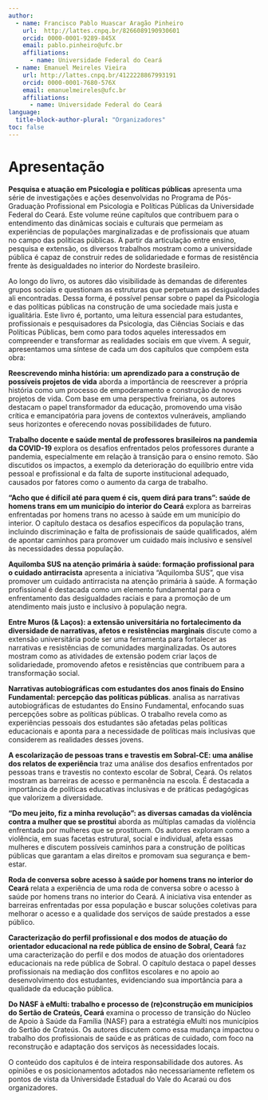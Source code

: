 ```yaml
---
author: 
  - name: Francisco Pablo Huascar Aragão Pinheiro
    url:  http://lattes.cnpq.br/8266089190930601
    orcid: 0000-0001-9289-845X
    email: pablo.pinheiro@ufc.br
    affiliations: 
      - name: Universidade Federal do Ceará    
  - name: Emanuel Meireles Vieira
    url: http://lattes.cnpq.br/4122228867993191
    orcid: 0000-0001-7680-576X
    email: emanuelmeireles@ufc.br
    affiliations: 
      - name: Universidade Federal do Ceará
language: 
  title-block-author-plural: "Organizadores"
toc: false
---
```


# Apresentação {.unnumbered}

**Pesquisa e atuação em Psicologia e políticas públicas** apresenta uma série de investigações e ações desenvolvidas no Programa de Pós-Graduação Profissional em Psicologia e Políticas Públicas da Universidade Federal do Ceará. Este volume reúne capítulos que contribuem para o entendimento das dinâmicas sociais e culturais que permeiam as experiências de populações marginalizadas e de profissionais que atuam no campo das políticas públicas. A partir da articulação entre ensino, pesquisa e extensão, os diversos trabalhos mostram como a universidade pública é capaz de construir redes de solidariedade e formas de resistência frente às desigualdades no interior do Nordeste brasileiro. 

Ao longo do livro, os autores dão visibilidade às demandas de diferentes grupos sociais e questionam as estruturas que perpetuam as desigualdades ali encontradas. Dessa forma, é possível pensar sobre o papel da Psicologia e das políticas públicas na construção de uma sociedade mais justa e igualitária. Este livro é, portanto, uma leitura essencial para estudantes, profissionais e pesquisadores da Psicologia, das Ciências Sociais e das Políticas Públicas, bem como para todos aqueles interessados em compreender e transformar as realidades sociais em que vivem. A seguir, apresentamos uma síntese de cada um dos capítulos que compõem esta obra:

**Reescrevendo minha história: um aprendizado para a construção de possíveis projetos de vida** aborda a importância de reescrever a própria história como um processo de empoderamento e construção de novos projetos de vida. Com base em uma perspectiva freiriana, os autores destacam o papel transformador da educação, promovendo uma visão crítica e emancipatória para jovens de contextos vulneráveis, ampliando seus horizontes e oferecendo novas possibilidades de futuro.

**Trabalho docente e saúde mental de professores brasileiros na pandemia da COVID-19** explora os desafios enfrentados pelos professores durante a pandemia, especialmente em relação à transição para o ensino remoto. São discutidos os impactos, a exemplo da deterioração do equilíbrio entre vida pessoal e profissional e da falta de suporte institucional adequado, causados por fatores como o aumento da carga de trabalho.	

**“Acho que é difícil até para quem é cis, quem dirá para trans”: saúde de homens trans em um município do interior do Ceará** explora as barreiras enfrentadas por homens trans no acesso à saúde em um município do interior. O capítulo destaca os desafios específicos da população trans, incluindo discriminação e falta de profissionais de saúde qualificados, além de apontar caminhos para promover um cuidado mais inclusivo e sensível às necessidades dessa população.

**Aquilomba SUS na atenção primária à saúde: formação profissional para o cuidado antirracista** apresenta a iniciativa "Aquilomba SUS", que visa promover um cuidado antirracista na atenção primária à saúde. A formação profissional é destacada como um elemento fundamental para o enfrentamento das desigualdades raciais e para a promoção de um atendimento mais justo e inclusivo à população negra.

**Entre Muros (& Laços): a extensão universitária no fortalecimento da diversidade de narrativas, afetos e resistências marginais** discute como a extensão universitária pode ser uma ferramenta para fortalecer as narrativas e resistências de comunidades marginalizadas. Os autores mostram como as atividades de extensão podem criar laços de solidariedade, promovendo afetos e resistências que contribuem para a transformação social.

**Narrativas autobiográficas com estudantes dos anos finais do Ensino Fundamental: percepção das políticas públicas**. analisa as narrativas autobiográficas de estudantes do Ensino Fundamental, enfocando suas percepções sobre as políticas públicas. O trabalho revela como as experiências pessoais dos estudantes são afetadas pelas políticas educacionais e aponta para a necessidade de políticas mais inclusivas que considerem as realidades desses jovens.

**A escolarização de pessoas trans e travestis em Sobral-CE: uma análise dos relatos de experiência** traz uma análise dos desafios enfrentados por pessoas trans e travestis no contexto escolar de Sobral, Ceará. Os relatos mostram as barreiras de acesso e permanência na escola. É destacada a importância de políticas educativas inclusivas e de práticas pedagógicas que valorizem a diversidade.

**“Do meu jeito, fiz a minha revolução”: as diversas camadas da violência contra a mulher que se prostitui** aborda as múltiplas camadas da violência enfrentada por mulheres que se prostituem. Os autores exploram como a violência, em suas facetas estrutural, social e individual, afeta essas mulheres e discutem possíveis caminhos para a construção de políticas públicas que garantam a elas direitos e promovam sua segurança e bem-estar.

**Roda de conversa sobre acesso à saúde por homens trans no interior do Ceará** relata a experiência de uma roda de conversa sobre o acesso à saúde por homens trans no interior do Ceará. A iniciativa visa entender as barreiras enfrentadas por essa população e buscar soluções coletivas para melhorar o acesso e a qualidade dos serviços de saúde prestados a esse público.

**Caracterização do perfil profissional e dos modos de atuação do orientador educacional na rede pública de ensino de Sobral, Ceará** faz uma caracterização do perfil e dos modos de atuação dos orientadores educacionais na rede pública de Sobral. O capítulo destaca o papel desses profissionais na mediação dos conflitos escolares e no apoio ao desenvolvimento dos estudantes, evidenciando sua importância para a qualidade da educação pública.

**Do NASF à eMulti: trabalho e processo de (re)construção em municípios do Sertão de Crateús, Ceará** examina o processo de transição do Núcleo de Apoio à Saúde da Família (NASF) para a estratégia eMulti nos municípios do Sertão de Crateús. Os autores discutem como essa mudança impactou o trabalho dos profissionais de saúde e as práticas de cuidado, com foco na reconstrução e adaptação dos serviços às necessidades locais.


::: callout-warning
O conteúdo dos capítulos é de inteira responsabilidade dos autores. As opiniões e os posicionamentos adotados não necessariamente refletem os pontos de vista da Universidade Estadual do Vale do Acaraú ou dos organizadores.
:::
